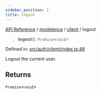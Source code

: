 ```yaml
---
sidebar_position: 1
title: logout
---
```


[API Reference](/api-reference/modelence/client/functions/../../../index) / [modelence](/api-reference/modelence/client/functions/../../index) / [client](/api-reference/modelence/client/functions/../index) / logout

> **logout**(): `Promise`\<`void`\>

Defined in: [src/auth/client/index.ts:48](https://github.com/modelence/modelence/blob/058768fe0d4b5ec6a83211d4f894db3f17565b0b/packages/modelence/src/auth/client/index.ts#L48)

Logout the current user.

## Returns

`Promise`\<`void`\>
